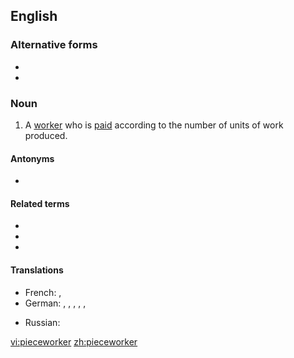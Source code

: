 ==English==

===Alternative forms===
* {{l|en|piece worker}}
* {{l|en|piece-worker}}

===Noun===
{{en-noun}}

# A [[worker]] who is [[paid]] according to the number of units of work produced.

====Antonyms====
* {{l|en|timeworker}}

====Related terms====
* {{l|en|piecework}}
* {{l|en|piece-work}}
* {{l|en|piece work}}

====Translations====
{{trans-top|A worker paid according to the number of units produced}}
* French: {{t+|fr|apiéceur|m}}, {{t+|fr|apiéceuse|f}}
* German: {{t+|de|Akkordarbeiter|m}}, {{t+|de|Akkordarbeiterin|f}}, {{t|de|Stückarbeiter|m}}, {{t|de|Stückarbeiterin|f}}, {{t|de|Stücklohnarbeiter|m}}, {{t|de|Stücklohnarbeiterin|f}}
{{trans-mid}}
* Russian: {{t+|ru|сде́льщик|m}}
{{trans-bottom}}

[[vi:pieceworker]]
[[zh:pieceworker]]